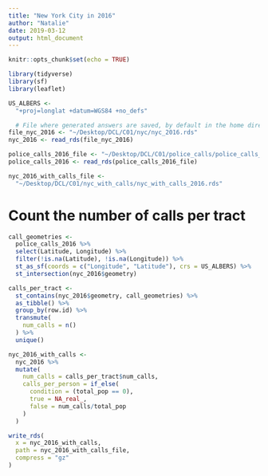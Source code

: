 ```yaml
---
title: "New York City in 2016"
author: "Natalie"
date: 2019-03-12
output: html_document
---
```


```r
knitr::opts_chunk$set(echo = TRUE)

library(tidyverse)
library(sf)
library(leaflet)

US_ALBERS <- 
  "+proj=longlat +datum=WGS84 +no_defs"

  # File where generated answers are saved, by default in the home directory
file_nyc_2016 <- "~/Desktop/DCL/C01/nyc/nyc_2016.rds"
nyc_2016 <- read_rds(file_nyc_2016)

police_calls_2016_file <- "~/Desktop/DCL/C01/police_calls/police_calls_2016.rds"
police_calls_2016 <- read_rds(police_calls_2016_file)

nyc_2016_with_calls_file <- 
  "~/Desktop/DCL/C01/nyc_with_calls/nyc_with_calls_2016.rds"
```

# Count the number of calls per tract

```r
call_geometries <-
  police_calls_2016 %>% 
  select(Latitude, Longitude) %>% 
  filter(!is.na(Latitude), !is.na(Longitude)) %>% 
  st_as_sf(coords = c("Longitude", "Latitude"), crs = US_ALBERS) %>% 
  st_intersection(nyc_2016$geometry)

calls_per_tract <-
  st_contains(nyc_2016$geometry, call_geometries) %>% 
  as_tibble() %>% 
  group_by(row.id) %>% 
  transmute(
    num_calls = n()
  ) %>% 
  unique()

nyc_2016_with_calls <-
  nyc_2016 %>% 
  mutate(
    num_calls = calls_per_tract$num_calls,
    calls_per_person = if_else(
      condition = (total_pop == 0),
      true = NA_real_,
      false = num_calls/total_pop
    )
  )

write_rds(
  x = nyc_2016_with_calls, 
  path = nyc_2016_with_calls_file, 
  compress = "gz"
)
```